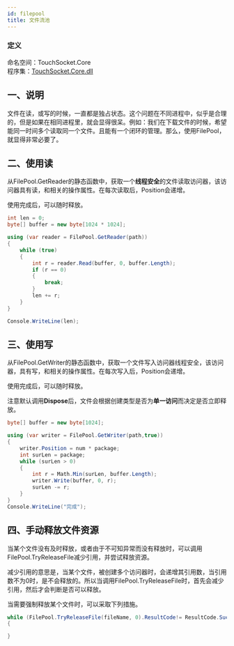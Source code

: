 ```yaml
---
id: filepool
title: 文件流池
---
```


### 定义

命名空间：TouchSocket.Core <br/>
程序集：[TouchSocket.Core.dll](https://www.nuget.org/packages/TouchSocket.Core)


## 一、说明

文件在读，或写的时候，一直都是独占状态。这个问题在不同进程中，似乎是合理的，但是如果在相同进程里，就会显得很呆。例如：我们在下载文件的时候，希望能同一时间多个读取同一个文件。且能有一个闭环的管理。那么，使用FilePool，就显得非常必要了。

## 二、使用读
从FilePool.GetReader的静态函数中，获取一个**线程安全**的文件读取访问器，该访问器具有读，和相关的操作属性。在每次读取后，Position会递增。

使用完成后，可以随时释放。

```csharp showLineNumbers
int len = 0;
byte[] buffer = new byte[1024 * 1024];

using (var reader = FilePool.GetReader(path))
{
    while (true)
    {
        int r = reader.Read(buffer, 0, buffer.Length);
        if (r == 0)
        {
            break;
        }
        len += r;
    }
}

Console.WriteLine(len);
```

## 三、使用写
从FilePool.GetWriter的静态函数中，获取一个文件写入访问器线程安全，该访问器，具有写，和相关的操作属性。在每次写入后，Position会递增。

使用完成后，可以随时释放。

注意默认调用**Dispose**后，文件会根据创建类型是否为**单一访问**而决定是否立即释放。
```csharp showLineNumbers
byte[] buffer = new byte[1024];

using (var writer = FilePool.GetWriter(path,true))
{
    writer.Position = num * package;
    int surLen = package;
    while (surLen > 0)
    {
        int r = Math.Min(surLen, buffer.Length);
        writer.Write(buffer, 0, r);
        surLen -= r;
    }
}
Console.WriteLine("完成");
```

## 四、手动释放文件资源
当某个文件没有及时释放，或者由于不可知异常而没有释放时，可以调用FilePool.TryReleaseFile减少引用，并尝试释放资源。

减少引用的意思是，当某个文件，被创建多个访问器时，会递增其引用数，当引用数不为0时，是不会释放的。所以当调用FilePool.TryReleaseFile时，首先会减少引用，然后才会判断是否可以释放。

当需要强制释放某个文件时，可以采取下列措施。
```csharp showLineNumbers
while (FilePool.TryReleaseFile(fileName, 0).ResultCode!= ResultCode.Success)
{

}
```

